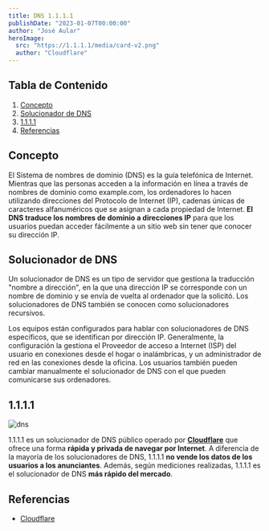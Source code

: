 ---
title: DNS 1.1.1.1
publishDate: "2023-01-07T00:00:00"
author: "José Aular"
heroImage:
  src: "https://1.1.1.1/media/card-v2.png"
  author: "Cloudflare"
---

## Tabla de Contenido

1.  [Concepto](/blog/dns#concepto)
2.  [Solucionador de DNS](/blog/dns#solucionador-de-dns)
3.  [1.1.1.1](/blog/dns#1111)
4.  [Referencias](/blog/dns#referencias)

## Concepto

El Sistema de nombres de dominio (DNS) es la guía telefónica de Internet. Mientras que las personas acceden a la información en línea a través de nombres de dominio como example.com, los ordenadores lo hacen utilizando direcciones del Protocolo de Internet (IP), cadenas únicas de caracteres alfanuméricos que se asignan a cada propiedad de Internet. **El DNS traduce los nombres de dominio a direcciones IP** para que los usuarios puedan acceder fácilmente a un sitio web sin tener que conocer su dirección IP.

## Solucionador de DNS

Un solucionador de DNS es un tipo de servidor que gestiona la traducción "nombre a dirección", en la que una dirección IP se corresponde con un nombre de dominio y se envía de vuelta al ordenador que la solicitó. Los solucionadores de DNS también se conocen como solucionadores recursivos.

Los equipos están configurados para hablar con solucionadores de DNS específicos, que se identifican por dirección IP. Generalmente, la configuración la gestiona el Proveedor de acceso a Internet (ISP) del usuario en conexiones desde el hogar o inalámbricas, y un administrador de red en las conexiones desde la oficina. Los usuarios también pueden cambiar manualmente el solucionador de DNS con el que pueden comunicarse sus ordenadores.

## 1.1.1.1

![dns](https://res.cloudinary.com/jaular/image/upload/v1673874712/blog/dns/dns_m2nyph_g3dnx4.png "Configuración de DNS en Windows")

1.1.1.1 es un solucionador de DNS público operado por **[Cloudflare](https://www.cloudflare.com/)** que ofrece una forma **rápida y privada de navegar por Internet**. A diferencia de la mayoría de los solucionadores de DNS, 1.1.1.1 **no vende los datos de los usuarios a los anunciantes**. Además, según mediciones realizadas, 1.1.1.1 es el solucionador de DNS **más rápido del mercado**.

## Referencias

- [Cloudflare](https://www.cloudflare.com/es-es/learning/dns/what-is-1.1.1.1/)
